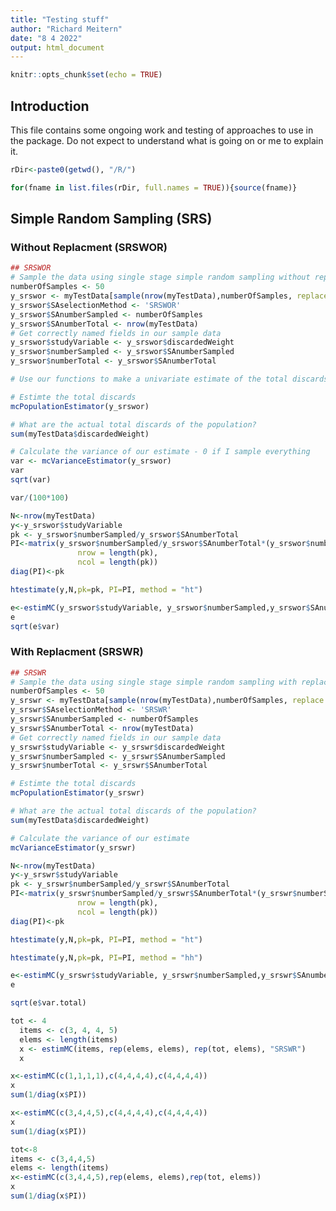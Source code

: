 ```yaml
---
title: "Testing stuff"
author: "Richard Meitern"
date: "8 4 2022"
output: html_document
---
```


```r
knitr::opts_chunk$set(echo = TRUE)
```

## Introduction

This file contains some ongoing work and testing of approaches to use in the package. Do not expect to understand what is going on or me to explain it.

```r
rDir<-paste0(getwd(), "/R/")
```

```r
for(fname in list.files(rDir, full.names = TRUE)){source(fname)}
```


## Simple Random Sampling (SRS)

### Without Replacment (SRSWOR)


```r
## SRSWOR
# Sample the data using single stage simple random sampling without replacement (srswor)
numberOfSamples <- 50
y_srswor <- myTestData[sample(nrow(myTestData),numberOfSamples, replace = FALSE),]
y_srswor$SAselectionMethod <- 'SRSWOR'
y_srswor$SAnumberSampled <- numberOfSamples
y_srswor$SAnumberTotal <- nrow(myTestData)
# Get correctly named fields in our sample data
y_srswor$studyVariable <- y_srswor$discardedWeight
y_srswor$numberSampled <- y_srswor$SAnumberSampled
y_srswor$numberTotal <- y_srswor$SAnumberTotal

# Use our functions to make a univariate estimate of the total discards
```


```r
# Estimte the total discards
mcPopulationEstimator(y_srswor)

# What are the actual total discards of the population?
sum(myTestData$discardedWeight)

# Calculate the variance of our estimate - 0 if I sample everything
var <- mcVarianceEstimator(y_srswor)
var
sqrt(var)
```
```r
var/(100*100)
```


```r
N<-nrow(myTestData)
y<-y_srswor$studyVariable
pk <- y_srswor$numberSampled/y_srswor$SAnumberTotal
PI<-matrix(y_srswor$numberSampled/y_srswor$SAnumberTotal*(y_srswor$numberSampled-1)/(y_srswor$SAnumberTotal-1),
               nrow = length(pk),
               ncol = length(pk))
diag(PI)<-pk
```



```r
htestimate(y,N,pk=pk, PI=PI, method = "ht")
```

```r

e<-estimMC(y_srswor$studyVariable, y_srswor$numberSampled,y_srswor$SAnumberTotal )
e
sqrt(e$var)
```



### With Replacment (SRSWR)


```r
## SRSWR
# Sample the data using single stage simple random sampling with replacement (SRSWR)
numberOfSamples <- 50
y_srswr <- myTestData[sample(nrow(myTestData),numberOfSamples, replace = TRUE),]
y_srswr$SAselectionMethod <- 'SRSWR'
y_srswr$SAnumberSampled <- numberOfSamples
y_srswr$SAnumberTotal <- nrow(myTestData)
# Get correctly named fields in our sample data
y_srswr$studyVariable <- y_srswr$discardedWeight
y_srswr$numberSampled <- y_srswr$SAnumberSampled
y_srswr$numberTotal <- y_srswr$SAnumberTotal
```


```r
# Estimte the total discards
mcPopulationEstimator(y_srswr)

# What are the actual total discards of the population?
sum(myTestData$discardedWeight)

# Calculate the variance of our estimate
mcVarianceEstimator(y_srswr)
```

```r
N<-nrow(myTestData)
y<-y_srswr$studyVariable
pk <- y_srswr$numberSampled/y_srswr$SAnumberTotal
PI<-matrix(y_srswr$numberSampled/y_srswr$SAnumberTotal*(y_srswr$numberSampled-1)/(y_srswr$SAnumberTotal-1),
               nrow = length(pk),
               ncol = length(pk))
diag(PI)<-pk
```

```r
htestimate(y,N,pk=pk, PI=PI, method = "ht")
```


```r
htestimate(y,N,pk=pk, PI=PI, method = "hh")
```

```r
e<-estimMC(y_srswr$studyVariable, y_srswr$numberSampled,y_srswr$SAnumberTotal, method = "SRSWR")
e
```
```r
sqrt(e$var.total)
```
```r
tot <- 4
  items <- c(3, 4, 4, 5)
  elems <- length(items)
  x <- estimMC(items, rep(elems, elems), rep(tot, elems), "SRSWR")
  x
```

```r
x<-estimMC(c(1,1,1,1),c(4,4,4,4),c(4,4,4,4))
x
sum(1/diag(x$PI))
```

```r
x<-estimMC(c(3,4,4,5),c(4,4,4,4),c(4,4,4,4))
x
sum(1/diag(x$PI))
```

```r
tot<-8
items <- c(3,4,4,5)
elems <- length(items)
x<-estimMC(c(3,4,4,5),rep(elems, elems),rep(tot, elems))
x
sum(1/diag(x$PI))
```





